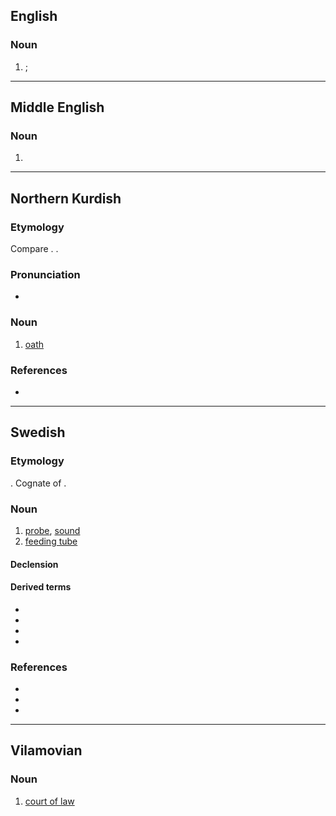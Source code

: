 ==English==

===Noun===
{{en-noun}}

# {{synonym of|en|probe||testing device, detector}}; {{alternative spelling of|en|sonde}}

----

==Middle English==

===Noun===
{{head|enm|noun}}

# {{alternative form of|enm|sand}}

----

==Northern Kurdish==

===Etymology===
Compare {{cog|fa|سوگند|tr=sowgand}}. {{cog|ckb|سوێند}}.

===Pronunciation===
* {{kmr-IPA}}

===Noun===
{{kmr-noun|f}}

# [[oath]]

===References===
* {{R:kmr:Chyet|sond|558}}

----

==Swedish==

===Etymology===
{{bor+|sv|fr|sonde}}. Cognate of {{cog|de|Sonde}}.

===Noun===
{{sv-noun|c}}

# [[probe]], [[sound]] {{gloss|long and thin probe}}
# [[feeding tube]]

====Declension====
{{sv-infl-noun-c-er}}

====Derived terms====
* {{l|sv|radiosond}}
* {{l|sv|rymdsond}}
* {{l|sv|sondera}}
* {{l|sv|sondmatning}}

===References===
* {{R:svenska.se|saol}}
* {{R:svenska.se|so}}
* {{R:svenska.se|saob}}

----

==Vilamovian==

===Noun===
{{wym-noun|g=m|pl=sonda}}

# [[court of law]]
